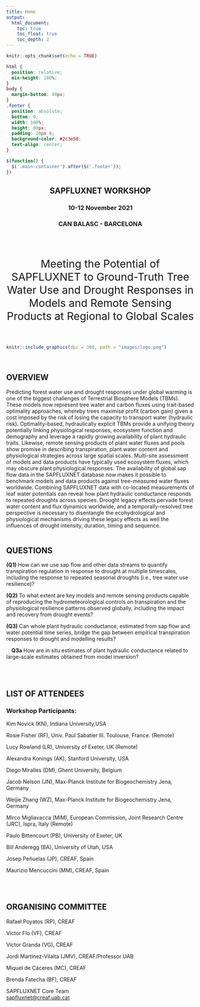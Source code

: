 ```yaml
---
title: Home
output: 
  html_document:
    toc: true
    toc_float: true
    toc_depth: 2
---
```


<style>
  .title{
    display: none;
  }
</style>


```r
knitr::opts_chunk$set(echo = TRUE)
```

```css
html {
  position: relative;
  min-height: 100%;
}
body {
  margin-bottom: 40px;
}
.footer {
  position: absolute;
  bottom: 0;
  width: 100%;
  height: 80px;
  padding: 20px 0;
  background-color: #2c3e50;
  text-align: center;
}
```

```js
$(function() {
  $('.main-container').after($('.footer'));
})
```


<center>
<h2>SAPFLUXNET WORKSHOP</h2> 
<h3>10-12 November 2021</h3>
<h3>CAN BALASC - BARCELONA</h3>
<br>
<br>
<p style= "font-size:calc(14px + 1.5vw)">Meeting the Potential of SAPFLUXNET to Ground-Truth Tree Water Use and Drought Responses in Models and Remote Sensing Products at Regional to Global Scales</p>
</center>
<br>

```r
knitr::include_graphics(dpi = 300, path = "images/logo.png")
```

<style>
body {
text-align: justify}
</style>

<br>

<h2>OVERVIEW</h2>
Predicting forest water use and drought responses under global warming is one of the biggest challenges of Terrestrial Biosphere Models (TBMs). These models now represent tree water and carbon fluxes using trait-based optimality approaches, whereby trees maximise profit (carbon gain) given a cost imposed by the risk of losing the capacity to transport water (hydraulic risk). Optimality-based, hydraulically explicit TBMs provide a unifying theory potentially linking physiological responses, ecosystem function and demography and leverage a rapidly growing availability of plant hydraulic traits. Likewise, remote sensing products of plant water fluxes and pools show promise in describing transpiration, plant water content and physiological strategies across large spatial scales. Multi-site assessment of models and data products have typically used ecosystem fluxes, which may obscure plant physiological responses. The availability of global sap flow data in the SAPFLUXNET database now makes it possible to benchmark models and data products against tree-measured water fluxes worldwide. Combining SAPFLUXNET data with co-located measurements of leaf water potentials can reveal how plant hydraulic conductance responds to repeated droughts across species. Drought legacy effects pervade forest water content and flux dynamics worldwide, and a temporally-resolved tree perspective is necessary to disentangle the ecohydrological and physiological mechanisms driving these legacy effects as well the influences of drought intensity, duration, timing and sequence. 
<br>
<br>

<h2>QUESTIONS</h2>

<b>(Q1)</b> How can we use sap flow and other data streams to quantify transpiration regulation in response to drought at multiple timescales, including the response to repeated seasonal droughts (i.e., tree water use resilience)?  

<b>(Q2)</b> To what extent are key models and remote sensing products capable of reproducing the hydrometeorological controls on transpiration and the physiological resilience patterns observed globally, including the impact and recovery from drought events? 

<b>(Q3)</b> Can whole plant hydraulic conductance, estimated from sap flow and water potential time series, bridge the gap between empirical transpiration responses to drought and modelling results? 

<p>&emsp;<b>Q3a</b> How are in situ estimates of plant hydraulic conductance related to large-scale estimates obtained from model inversion?</p> 

<br>
<br>
<style>
body {
text-align: left}
</style>
<h2>LIST OF ATTENDEES</h2>

<h3>Workshop Participants:</h3>

Kim Novick (KN), Indiana University,USA 

Rosie Fisher (RF), Univ. Paul Sabatier III. Toulouse, France. (Remote) 

Lucy Rowland (LR), University of Exeter, UK (Remote)

Alexandra Konings (AK), Stanford University, USA 

Diego Miralles (DM), Ghent University, Belgium 

Jacob Nelson (JN), Max-Planck Institute for Biogeochemistry Jena, Germany

Weijie Zhang (WZ), Max-Planck Institute for Biogeochemistry Jena, Germany

Mirco Migliavacca (MiM), European Commission, Joint Research Centre (JRC), Ispra, Italy (Remote)  

Paulo Bittencourt (PB), University of Exeter, UK 

Bill Anderegg (BA), University of Utah, USA 

Josep Peñuelas (JP), CREAF, Spain 

Maurizio Mencuccini (MM), CREAF, Spain 

<br>
<br>

<h2>ORGANISING COMMITTEE</h2>

Rafael Poyatos (RP), CREAF

Víctor Flo (VF), CREAF

Víctor Granda (VG), CREAF

Jordi Martínez-Vilalta (JMV), CREAF/Professor UAB

Miquel de Cáceres (MC), CREAF

Brenda Fatecha (BF), CREAF






::: {.footer .text-muted .bg-info}
 <p>SAPFLUXNET Core Team<br>
 <a href="mailto:sapfluxnet@creaf.uab.cat">sapfluxnet@creaf.uab.cat</a></p>
:::